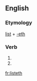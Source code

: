==English==

===Etymology===
[[list]] + [[-eth]]

===Verb===
{{infl|en|verb form}}

# {{archaic third-person singular of|list}}
# {{archaic third-person singular of|listen}}

[[fr:listeth]]